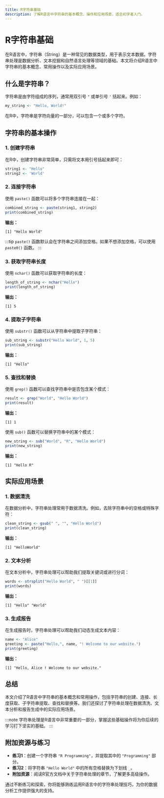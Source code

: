 ```yaml
---
title: R字符串基础
description: 了解R语言中字符串的基本概念、操作和应用场景，适合初学者入门。
---
```


# R字符串基础

在R语言中，字符串（String）是一种常见的数据类型，用于表示文本数据。字符串处理是数据分析、文本挖掘和自然语言处理等领域的基础。本文将介绍R语言中字符串的基本概念、常用操作以及实际应用场景。

## 什么是字符串？

字符串是由字符组成的序列，通常用双引号 `"` 或单引号 `'` 括起来。例如：

```r
my_string <- "Hello, World!"
```

在R中，字符串是字符向量的一部分，可以包含一个或多个字符。

## 字符串的基本操作

### 1. 创建字符串

在R中，创建字符串非常简单，只需将文本用引号括起来即可：

```r
string1 <- "Hello"
string2 <- 'World'
```

### 2. 连接字符串

使用 `paste()` 函数可以将多个字符串连接在一起：

```r
combined_string <- paste(string1, string2)
print(combined_string)
```

**输出：**

```
[1] "Hello World"
```

:::tip
`paste()` 函数默认会在字符串之间添加空格。如果不想添加空格，可以使用 `paste0()` 函数。
:::

### 3. 获取字符串长度

使用 `nchar()` 函数可以获取字符串的长度：

```r
length_of_string <- nchar("Hello")
print(length_of_string)
```

**输出：**

```
[1] 5
```

### 4. 提取子字符串

使用 `substr()` 函数可以从字符串中提取子字符串：

```r
sub_string <- substr("Hello World", 1, 5)
print(sub_string)
```

**输出：**

```
[1] "Hello"
```

### 5. 查找和替换

使用 `grep()` 函数可以查找字符串中是否包含某个模式：

```r
result <- grep("World", "Hello World")
print(result)
```

**输出：**

```
[1] 1
```

使用 `sub()` 函数可以替换字符串中的某个模式：

```r
new_string <- sub("World", "R", "Hello World")
print(new_string)
```

**输出：**

```
[1] "Hello R"
```

## 实际应用场景

### 1. 数据清洗

在数据分析中，字符串处理常用于数据清洗。例如，去除字符串中的空格或特殊字符：

```r
clean_string <- gsub(" ", "", "Hello World")
print(clean_string)
```

**输出：**

```
[1] "HelloWorld"
```

### 2. 文本分析

在文本分析中，字符串处理可以帮助我们提取关键词或进行分词：

```r
words <- strsplit("Hello World", " ")[[1]]
print(words)
```

**输出：**

```
[1] "Hello" "World"
```

### 3. 生成报告

在生成报告时，字符串处理可以帮助我们动态生成文本内容：

```r
name <- "Alice"
greeting <- paste("Hello,", name, "! Welcome to our website.")
print(greeting)
```

**输出：**

```
[1] "Hello, Alice ! Welcome to our website."
```

## 总结

本文介绍了R语言中字符串的基本概念和常用操作，包括字符串的创建、连接、长度获取、子字符串提取、查找和替换等。我们还探讨了字符串处理在数据清洗、文本分析和报告生成中的实际应用场景。

:::note
字符串处理是R语言中非常重要的一部分，掌握这些基础操作将为你后续的学习打下坚实的基础。
:::

## 附加资源与练习

- **练习1**：创建一个字符串 `"R Programming"`，并提取其中的 `"Programming"` 部分。
- **练习2**：将字符串 `"Hello World"` 中的所有空格替换为下划线 `_`。
- **附加资源**：阅读R官方文档中关于字符串处理的章节，了解更多高级操作。

通过不断练习和探索，你将能够熟练运用R语言中的字符串处理技巧，为你的数据分析工作提供强大的支持。